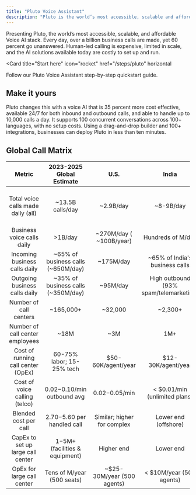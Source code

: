 ```yaml
---
title: "Pluto Voice Assistant"
description: "Pluto is the world’s most accessible, scalable and affordable Voice AI stack. It is designed to handle millions of business calls with ultra low latency, multilingual support and seamless integrations, while avoiding the high setup or operational costs of traditional call centers."
---
```


Presenting Pluto, the world’s most accessible, scalable, and affordable Voice AI stack. Every day, over a billion business calls are made, yet 60 percent go unanswered. Human-led calling is expensive, limited in scale, and the AI solutions available today are costly to set up and run.

<Card
  title="Start here"
  icon="rocket"
  href="/steps/pluto"
  horizontal
>
  Follow our Pluto Voice Assistant step-by-step quickstart guide.
</Card>

## Make it yours

Pluto changes this with a voice AI that is 35 percent more cost effective, available 24/7 for both inbound and outbound calls, and able to handle up to 10,000 calls a day. It supports 100 concurrent conversations across 100+ languages, with no setup costs. Using a drag-and-drop builder and 100+ integrations, businesses can deploy Pluto in less than ten minutes.

## Global Call Matrix

| Metric                             | 2023-2025 Global Estimate            | U.S.                         | India                                  | Europe                                               |
| :----------------------------------: | :------------------------------------: | :---------------------------: | :-------------------------------------: | :---------------------------------------------------: |
| Total voice calls made daily (all) | ~13.5B calls/day                     | ~2.9B/day                    | ~8-9B/day                              | Several B/day (e.g., DE ~0.85B/day, UK ~0.64B/day)    |
| Business voice calls daily         | >1B/day                              | ~270M/day ( ~100B/year)     | Hundreds of M/day                      | Hundreds of M/day                                    |
| Incoming business calls daily      | ~65% of business calls (~650M/day)   | ~175M/day                   | ~65% of India's business calls         | ~65% ratio                                           |
| Outgoing business calls daily      | ~35% of business calls (~350M/day)   | ~95M/day                     | High outbound (93% spam/telemarketing) | ~35% ratio                                           |
| Number of call centers             | ~165,000+                           | ~32,000                     | ~2,300+                               | Tens of thousands across EU                          |
| Number of call center employees    | ~18M                                 | ~3M                         | 1M+                                    | Several M across EU                                  |
| Cost of running call center (OpEx) | 60-75% labor; 15-25% tech            | $50-60K/agent/year          | $12-30K/agent/year                    | $40-55K/agent/year                                  |
| Cost of voice calling (telco)      | $0.02-$0.10/min outbound avg         | $0.02-$0.05/min            | < $0.01/min (unlimited plans)          | $0.02-$0.05/min                                    |
| Blended cost per call              | $2.70-$5.60 per handled call         | Similar; higher for complex  | Lower end (offshore)                   | Similar to U.S.                                      |
| CapEx to set up large call center  | $1-$5M+ (facilities & equipment)    | Higher end                   | Lower end                              | Mid-high                                             |
| OpEx for large call center         | Tens of M/year (500 seats)           | ~$25-30M/year (500 agents)   | < $10M/year (500 agents)               | $20M+/year                                          |